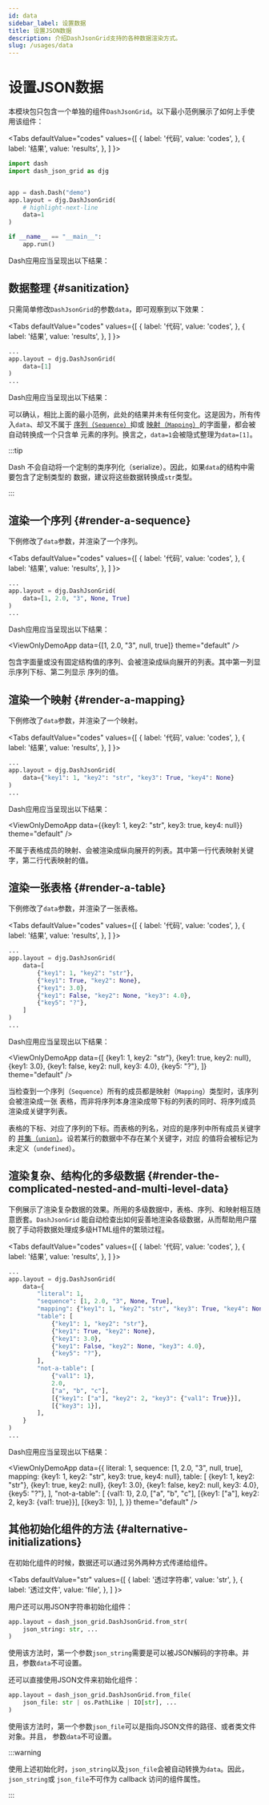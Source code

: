 ```yaml
---
id: data
sidebar_label: 设置数据
title: 设置JSON数据
description: 介绍DashJsonGrid支持的各种数据渲染方式。
slug: /usages/data
---
```




# 设置JSON数据

本模块包只包含一个单独的组件`DashJsonGrid`。以下最小范例展示了如何上手使用该组件：

<Tabs
  defaultValue="codes"
  values={[
    { label: '代码', value: 'codes', },
    { label: '结果', value: 'results', },
  ]
}>

<TabItem value="codes">

```python title="minimal_example.py" showLineNumbers
import dash
import dash_json_grid as djg


app = dash.Dash("demo")
app.layout = djg.DashJsonGrid(
    # highlight-next-line
    data=1
)

if __name__ == "__main__":
    app.run()
```

</TabItem>

<TabItem value="results">

Dash应用应当呈现出以下结果：

<ViewOnlyDemoApp data={1} theme="default" />

</TabItem>

</Tabs>

## 数据整理 {#sanitization}

只需简单修改`DashJsonGrid`的参数`data`，即可观察到以下效果：

<Tabs
  defaultValue="codes"
  values={[
    { label: '代码', value: 'codes', },
    { label: '结果', value: 'results', },
  ]
}>

<TabItem value="codes">

```python showLineNumbers
...
app.layout = djg.DashJsonGrid(
    data=[1]
)
...
```

</TabItem>

<TabItem value="results">

Dash应用应当呈现出以下结果：

<ViewOnlyDemoApp data={1} theme="default" />

</TabItem>

</Tabs>

可以确认，相比上面的最小范例，此处的结果并未有任何变化。这是因为，所有传入`data`、却又不属于
[序列（`Sequence`）<IconExternalLink/>][link-sequence]抑或
[映射（`Mapping`）<IconExternalLink/>][link-mapping]的字面量，都会被自动转换成一个只含单
元素的序列。换言之，`data=1`会被隐式整理为`data=[1]`。

:::tip

Dash 不会自动将一个定制的类序列化（serialize）。因此，如果`data`的结构中需要包含了定制类型的
数据，建议将这些数据转换成`str`类型。

:::

## 渲染一个序列 {#render-a-sequence}

下例修改了`data`参数，并渲染了一个序列。

<Tabs
  defaultValue="codes"
  values={[
    { label: '代码', value: 'codes', },
    { label: '结果', value: 'results', },
  ]
}>

<TabItem value="codes">

```python showLineNumbers
...
app.layout = djg.DashJsonGrid(
    data=[1, 2.0, "3", None, True]
)
...
```

</TabItem>

<TabItem value="results">

Dash应用应当呈现出以下结果：

<ViewOnlyDemoApp data={[1, 2.0, "3", null, true]} theme="default" />

</TabItem>

</Tabs>

包含字面量或没有固定结构值的序列、会被渲染成纵向展开的列表。其中第一列显示序列下标、第二列显示
序列的值。

## 渲染一个映射 {#render-a-mapping}

下例修改了`data`参数，并渲染了一个映射。

<Tabs
  defaultValue="codes"
  values={[
    { label: '代码', value: 'codes', },
    { label: '结果', value: 'results', },
  ]
}>

<TabItem value="codes">

```python showLineNumbers
...
app.layout = djg.DashJsonGrid(
    data={"key1": 1, "key2": "str", "key3": True, "key4": None}
)
...
```

</TabItem>

<TabItem value="results">

Dash应用应当呈现出以下结果：

<ViewOnlyDemoApp
  data={{key1: 1, key2: "str", key3: true, key4: null}}
  theme="default"
/>

</TabItem>

</Tabs>

不属于表格成员的映射、会被渲染成纵向展开的列表。其中第一行代表映射关键字，第二行代表映射的值。

## 渲染一张表格 {#render-a-table}

下例修改了`data`参数，并渲染了一张表格。

<Tabs
  defaultValue="codes"
  values={[
    { label: '代码', value: 'codes', },
    { label: '结果', value: 'results', },
  ]
}>

<TabItem value="codes">

```python showLineNumbers
...
app.layout = djg.DashJsonGrid(
    data=[
        {"key1": 1, "key2": "str"},
        {"key1": True, "key2": None},
        {"key1": 3.0},
        {"key1": False, "key2": None, "key3": 4.0},
        {"key5": "?"},
    ]
)
...
```

</TabItem>

<TabItem value="results">

Dash应用应当呈现出以下结果：

<ViewOnlyDemoApp
  data={[
    {key1: 1, key2: "str"},
    {key1: true, key2: null},
    {key1: 3.0},
    {key1: false, key2: null, key3: 4.0},
    {key5: "?"},
  ]}
  theme="default"
/>

</TabItem>

</Tabs>

当检查到一个序列（`Sequence`）所有的成员都是映射（`Mapping`）类型时，该序列会被渲染成一张
表格，而非将序列本身渲染成带下标的列表的同时、将序列成员渲染成关键字列表。

表格的下标、对应了序列的下标。而表格的列名，对应的是序列中所有成员关键字的
[并集（`union`）<IconExternalLink/>][link-union]。设若某行的数据中不存在某个关键字，对应
的值将会被标记为未定义（`undefined`）。

## 渲染复杂、结构化的多级数据 {#render-the-complicated-nested-and-multi-level-data}

下例展示了渲染复杂数据的效果。所用的多级数据中，表格、序列、和映射相互随意嵌套。`DashJsonGrid`
能自动检查出如何妥善地渲染各级数据，从而帮助用户摆脱了手动将数据处理成多级HTML组件的繁琐过程。

<Tabs
  defaultValue="codes"
  values={[
    { label: '代码', value: 'codes', },
    { label: '结果', value: 'results', },
  ]
}>

<TabItem value="codes">

```python showLineNumbers
...
app.layout = djg.DashJsonGrid(
    data={
        "literal": 1,
        "sequence": [1, 2.0, "3", None, True],
        "mapping": {"key1": 1, "key2": "str", "key3": True, "key4": None},
        "table": [
            {"key1": 1, "key2": "str"},
            {"key1": True, "key2": None},
            {"key1": 3.0},
            {"key1": False, "key2": None, "key3": 4.0},
            {"key5": "?"},
        ],
        "not-a-table": [
            {"val1": 1},
            2.0,
            ["a", "b", "c"],
            [{"key1": ["a"], "key2": 2, "key3": {"val1": True}}],
            [{"key3": 1}],
        ],
    }
)
...
```

</TabItem>

<TabItem value="results">

Dash应用应当呈现出以下结果：

<ViewOnlyDemoApp
  data={{
    literal: 1,
    sequence: [1, 2.0, "3", null, true],
    mapping: {key1: 1, key2: "str", key3: true, key4: null},
    table: [
      {key1: 1, key2: "str"},
      {key1: true, key2: null},
      {key1: 3.0},
      {key1: false, key2: null, key3: 4.0},
      {key5: "?"},
    ],
    "not-a-table": [
      {val1: 1},
      2.0,
      ["a", "b", "c"],
      [{key1: ["a"], key2: 2, key3: {val1: true}}],
      [{key3: 1}],
    ],
  }}
  theme="default"
/>

</TabItem>

</Tabs>

## 其他初始化组件的方法 {#alternative-initializations}

在初始化组件的时候，数据还可以通过另外两种方式传递给组件。

<Tabs
  defaultValue="str"
  values={[
    { label: '透过字符串', value: 'str', },
    { label: '透过文件', value: 'file', },
  ]
}>

<TabItem value="str">

用户还可以用JSON字符串初始化组件：

```python
app.layout = dash_json_grid.DashJsonGrid.from_str(
    json_string: str, ...
)
```

使用该方法时，第一个参数`json_string`需要是可以被JSON解码的字符串。并且，参数`data`不可设置。

</TabItem>

<TabItem value="file">

还可以直接使用JSON文件来初始化组件：

```python
app.layout = dash_json_grid.DashJsonGrid.from_file(
    json_file: str | os.PathLike | IO[str], ...
)
```

使用该方法时，第一个参数`json_file`可以是指向JSON文件的路径、或者类文件对象。并且，
参数`data`不可设置。

</TabItem>

</Tabs>

:::warning

使用上述初始化时，`json_string`以及`json_file`会被自动转换为`data`。因此，`json_string`或
`json_file`不可作为 callback 访问的组件属性。

:::

[link-sequence]: https://docs.python.org/3/library/stdtypes.html#sequence-types-list-tuple-range
[link-mapping]: https://docs.python.org/3/library/stdtypes.html#mapping-types-dict
[link-union]: https://docs.python.org/3/library/stdtypes.html#frozenset.union
